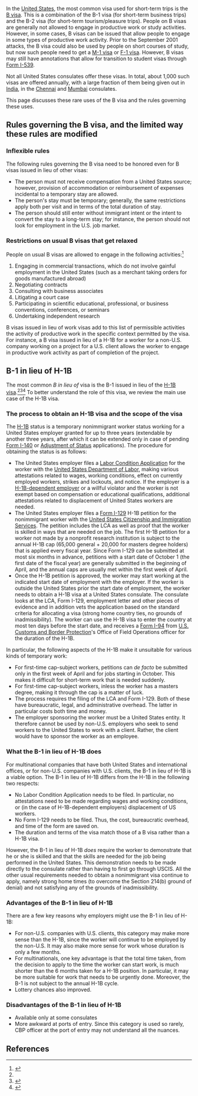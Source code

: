 In the [[United States]], the most common visa used for short-term trips is the [[B visa]]. This is a combination of the B-1 visa (for short-term business trips) and the B-2 visa (for short-term tourism/pleasure trips). People on B visas are generally not allowed to engage in productive work or study activities. However, in some cases, B visas can be issued that allow people to engage in some types of productive work activity. Prior to the September 2001 attacks, the B visa could also be used by people on short courses of study, but now such people need to get a [[M-1 visa]] or [[F visa|F-1 visa]]. However, B visas may still have annotations that allow for transition to student visas through [[Form I-539]].

Not all United States consulates offer these visas. In total, about 1,000 such visas are offered annually, with a large fraction of them being given out in [[India]], in the [[Chennai]] and [[Mumbai]] consulates.

This page discusses these rare uses of the B visa and the rules governing these uses.

== Rules governing the B visa, and the limited way these rules are modified ==

=== Inflexible rules ===

The following rules governing the B visa need to be honored even for B visas issued in lieu of other visas:

* The person must not receive compensation from a United States source; however, provision of accommodation or reimbursement of expenses incidental to a temporary stay are allowed.
* The person's stay must be temporary; generally, the same restrictions apply both per visit and in terms of the total duration of stay.
* The person should still enter without immigrant intent or the intent to convert the stay to a long-term stay; for instance, the person should not look for employment in the U.S. job market.

=== Restrictions on usual B visas that get relaxed ===

People on usual B visas are allowed to engage in the following activities:<ref name=murthy>{{cite web|url = https://www.murthy.com/2016/03/17/b-1-in-lieu-of-h1b-will-this-useful-category-survive/|title = B-1 in Lieu of H1B – Will this Useful Category Survive?|accessdate = April 5, 2016|publisher = Murthy.com}}</ref>

# Engaging in commercial transactions, which do not involve gainful employment in the United States (such as a merchant taking orders for goods manufactured abroad)
# Negotiating contracts
# Consulting with business associates
# Litigating a court case 
# Participating in scientific educational, professional, or business conventions, conferences, or seminars
# Undertaking independent research

B visas issued in lieu of work visas add to this list of permissible activities the activity of productive work in the specific context permitted by the visa. For instance, a B visa issued in lieu of a H-1B for a worker for a non-U.S. company working on a project for a U.S. client allows the worker to engage in productive work activity as part of completion of the project.

== B-1 in lieu of H-1B ==

The most common ''B in lieu of'' visa is the B-1 issued in lieu of the [[H-1B visa]].<ref name=murthy/><ref name=chennai-consulate>{{cite web|url = http://chennai.usconsulate.gov/types_of_visas/temporary-employment-holp/b1-in-lieu-of-h2.html|title = B1 in Lieu of H|accessdate = April 7, 2016|publisher = Consulate General of the United States, Chennai, India}}</ref><ref name=irwin-mitchell>{{cite web|url = http://www.irwinmitchell.com/activities/a-guide-to-b-1-in-lieu-of-h-1b-visa|title = A Guide To B-1 In Lieu Of H-1B Visa|publisher = Irwin Mitchell|accessdate = April 8, 2016}}</ref> To better understand the role of this visa, we review the main use case of the H-1B visa.

=== The process to obtain an H-1B visa and the scope of the visa ===

{{main article|H-1B visa}}

The [[H-1B visa|H-1B]] status is a temporary nonimmigrant worker status working for a United States employer granted for up to three years (extendable by another three years, after which it can be extended only in case of pending [[Form I-140]] or [[Adjustment of Status]] applications). The procedure for obtaining the status is as follows:

* The United States employer files a [[Labor Condition Application]] for the worker with the [[United States Department of Labor]], making various attestations related to wages, working conditions, effect on currently employed workers, strikes and lockouts, and notice. If the employer is a [[H-1B-dependent employer]] or a willful violator and the worker is not exempt based on compensation or educational qualifications, additional attestations related to displacement of United States workers are needed.
* The United States employer files a [[Form I-129]] H-1B petition for the nonimmigrant worker with the [[United States Citizenship and Immigration Services]]. The petition includes the LCA as well as proof that the worker is skilled in ways that are needed on the job. The first H-1B petition for a worker not made by a nonprofit research institution is subject to the annual H-1B cap (65,000 general + 20,000 for masters degree holders) that is applied every fiscal year. Since Form I-129 can be submitted at most six months in advance, petitions with a start date of October 1 (the first date of the fiscal year) are generally submitted in the beginning of April, and the annual caps are usually met within the first week of April.
* Once the H-1B petition is approved, the worker may start working at the indicated start date of employment with the employer. If the worker is outside the United States prior the start date of employment, the worker needs to obtain a H-1B visa at a United States consulate. The consulate looks at the LCA, Form I-129, employment letter and other pieces of evidence and in addition vets the application based on the standard criteria for allocating a visa (strong home country ties, no grounds of inadmissibility). The worker can use the H-1B visa to enter the country at most ten days before the start date, and receives a [[Form I-94]] from [[U.S. Customs and Border Protection]]'s Office of Field Operations officer for the duration of the H-1B.

In particular, the following aspects of the H-1B make it unsuitable for various kinds of temporary work:

* For first-time cap-subject workers, petitions can ''de facto'' be submitted only in the first week of April and for jobs starting in October. This makes it difficult for short-term work that is needed suddenly.
* For first-time cap-subject workers, inless the worker has a masters degree, making it through the cap is a matter of luck.
* The process requires the filing of the LCA and Form I-129. Both of these have bureaucratic, legal, and administrative overhead. The latter in particular costs both time and money.
* The employer sponsoring the worker must be a United States entity. It therefore cannot be used by non-U.S. employers who seek to send workers to the United States to work with a client. Rather, the client would have to sponsor the worker as an employee.

=== What the B-1 in lieu of H-1B does ===

For multinational companies that have both United States and international offices, or for non-U.S. companies with U.S. clients, the B-1 in lieu of H-1B is a viable option. The B-1 in lieu of H-1B differs from the H-1B in the following two respects:

* No Labor Condition Application needs to be filed. In particular, no attestations need to be made regarding wages and working conditions, or (in the case of H-1B-dependent employers) displacement of US workers.
* No Form I-129 needs to be filed. Thus, the cost, bureaucratic overhead, and time of the form are saved on.
* The duration and terms of the visa match those of a B visa rather than a H-1B visa.

However, the B-1 in lieu of H-1B ''does'' require the worker to demonstrate that he or she is skilled and that the skills are needed for the job being performed in the United States. This demonstration needs to be made directly to the consulate rather than having to first go through USCIS. All the other usual requirements needed to obtain a nonimmigrant visa continue to apply, namely strong home times (to overcome the Section 214(b) ground of denial) and not satisfying any of the grounds of inadmissibility.

=== Advantages of the B-1 in lieu of H-1B ===

There are a few key reasons why employers might use the B-1 in lieu of H-1B:

* For non-U.S. companies with U.S. clients, this category may make more sense than the H-1B, since the worker will continue to be employed by the non-U.S. It may also make more sense for work whose duration is only a few months.
* For multinationals, one key advantage is that the total time taken, from the decision to apply to the time the worker can start work, is much shorter than the 6 months taken for a H-1B position. In particular, it may be more suitable for work that needs to be urgently done. Moreover, the B-1 is not subject to the annual H-1B cycle.
* Lottery chances also improved.

=== Disadvantages of the B-1 in lieu of H-1B ===

* Available only at some consulates
* More awkward at ports of entry. Since this category is used so rarely, CBP officer at the port of entry may not understand all the nuances.

== References ==

{{reflist}}